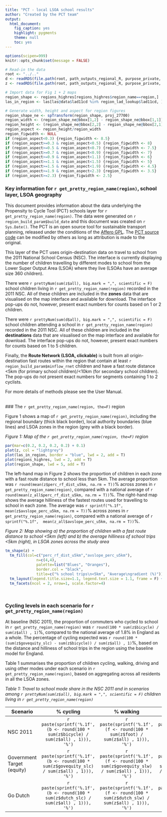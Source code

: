 ```yaml
---
title: "PCT - local LSOA school results"
author: "Created by the PCT team"
output: 
  html_document:
    fig_caption: yes
    highlight: pygments
    theme: null
    toc: yes
---
```


```r
options(scipen=999)
knitr::opts_chunk$set(message = FALSE)

# Read-in the data
root <- "../.."
d <- readRDS(file.path(root, path_outputs_regional_R, purpose_private, geography, region, "d.Rds"))
z <- readRDS(file.path(root, path_outputs_regional_R, purpose_private, geography, region, "z.Rds"))

# Import data for Fig 1 + 2 maps
region_shape <- regions_highres[regions_highres$region_name==region,]
las_in_region <- las[las@data$lad11cd %in% region_lad_lookup$lad11cd, ]

# Generate width, height and aspect for region figures
region_shape_ne <- spTransform(region_shape, proj_27700)
region_width <- (region_shape_ne@bbox[1,2] - region_shape_ne@bbox[1,1])/1000
region_height <- (region_shape_ne@bbox[2,2] - region_shape_ne@bbox[2,1])/1000
region_aspect <- region_height/region_width
region_figwidth <- NULL
if (region_aspect<0.3) {region_figwidth <- 8.5}
if (region_aspect>=0.3 & region_aspect<0.5) {region_figwidth <- 8}
if (region_aspect>=0.5 & region_aspect<0.7) {region_figwidth <- 7.5}
if (region_aspect>=0.7 & region_aspect<0.9) {region_figwidth <- 7}
if (region_aspect>=0.9 & region_aspect<1.1) {region_figwidth <- 6}
if (region_aspect>=1.1 & region_aspect<1.5) {region_figwidth <- 5}
if (region_aspect>=1.5 & region_aspect<1.9) {region_figwidth <- 4.5}
if (region_aspect>=1.9 & region_aspect<2.3) {region_figwidth <- 3.5}
if (region_aspect>=2.3) {region_figwidth <- 2.5}


```

### Key information for `r get_pretty_region_name(region)`, school layer, LSOA geography

This document provides information about the data underlying the Propensity to Cycle Tool (PCT) schools layer for `r get_pretty_region_name(region)`. The data were generated on `r region_build_param$build_date` and this document was created on `r Sys.Date()`. The PCT is an open source tool for sustainable transport planning, released under the conditions of the 
<a target="_blank" href="https://www.gnu.org/licenses/agpl-3.0">Affero GPL</a>. The <a target="_blank" href="https://github.com/npct">PCT source code</a> can be modified by others as long as attribution is made to the original.

This layer of the PCT uses origin-destination data on travel to school from the 2011 National School Census (NSC). The interface is currently displaying the number of children travelling by different modes to school from the Lower Super Output Area (LSOA) where they live (LSOAs have an average size 360 children). 

There were `r prettyNum(sum(z$all), big.mark = ",", scientific = F)` school children living in `r get_pretty_region_name(region)` recorded in the 2011 NSC. All of these children are included in the **zones** data that are visualised on the map interface and available for download. The interface pop-ups do not, however, present exact numbers for counts based on 1 or 2 children.

There were `r prettyNum(sum(d$all), big.mark = ",", scientific = F)` school children attending a school in `r get_pretty_region_name(region)` recorded in the 2011 NSC. All of these children are included in the **destinations** data that are visualised on the map interface and available for download.  The interface pop-ups do not, however, present exact numbers for counts based on 1 to 5 children.

Finally, the **Route Network (LSOA, clickable)** is built from all origin-destination fast routes within the region that contain at least `r region_build_param$minflow_rnet` children and have a fast route distance <5km (for primary school children)/<10km (for secondary school children). The pop-ups do not present exact numbers for segments containing 1 to 2 cyclists.

For more details of methods please see the User Manual.

<br>
### The `r get_pretty_region_name(region, the=F)` region

Figure 1 shows a map of `r get_pretty_region_name(region)`, including the regional boundary (thick black border), local authority boundaries (blue lines) and LSOA zones in the region (grey with a black border). 

*Figure 1: Map of the `r get_pretty_region_name(region, the=F)` region*
```r
par(mar=c(0.2, 0.2, 0.2, 0.2) + 0.1)
plot(z, col = "lightgrey")
plot(las_in_region, border = "blue", lwd = 2, add = T)
plot(regions_highres, lwd = 2, add = T)
plot(region_shape, lwd = 5, add = T)
```
The left-hand map in Figure 2 shows the proportion of children in each zone with a fast route distance to school less than 5km.  The average proportion was `r round(mean(z$perc_rf_dist_u5km, na.rm = T))`% across zones in `r get_pretty_region_name(region)`, compared with a national average of `r round(mean(z_all$perc_rf_dist_u5km, na.rm = T))`%. The right-hand map shows the average hilliness of the fastest routes used for travelling to school in each zone.  The average was `r sprintf("%.1f", mean(z$avslope_perc_u5km, na.rm = T))`% across zones in `r get_pretty_region_name(region)`, compared with a national average of `r sprintf("%.1f",  mean(z_all$avslope_perc_u5km, na.rm = T))`%.

*Figure 2: Map showing a) the proportion of children with a fast route distance to school <5km (left) and b) the average hilliness of school trips <5km (right), in LSOA zones across the study area*
```r
tm_shape(z) +
  tm_fill(col=c("perc_rf_dist_u5km","avslope_perc_u5km"),
              n=c(4,4),
              palette=list("Blues", "Oranges"),
              border.col = "black",
              title=c("% school trips\n<5km", "Average\ngradient (%)")) +
  tm_layout(legend.title.size=1.1, legend.text.size = 1.1, frame = F) +
  tm_facets(ncol = 2, nrow=1, scale.factor=4)

```

<br>

### Cycling levels in each scenario for `r get_pretty_region_name(region)`

At baseline (NSC 2011), the proportion of commuters who cycled to school in `r get_pretty_region_name(region)` was 
`r round(100 * sum(z$bicycle) / sum(z$all) , 1)`%, compared to the national average of 1.8% in England as a whole.  The percentage of cycling expected was
`r round(100 * (sum(z$govequity_slc) - sum(z$bicycle)) / sum(z$all) , 1)`%, based on the distance and hilliness of school trips in the region using the baseline model for England.

Table 1 summarises the proportion of children cycling, walking, driving and using other modes under each scenario in `r get_pretty_region_name(region)`, based on aggregating across all residents in all the LSOA zones.

*Table 1: Travel to school mode share in the NSC 2011 and in scenarios among `r prettyNum(sum(z$all), big.mark = ",", scientific = F)` children living in `r get_pretty_region_name(region)`* 

| Scenario | % cycling | % walking | % driven by car | % all other modes |
| ------------- |:-------------: |:-------------: |:--------------:| :----------------: |
| NSC 2011 | `r paste(sprintf('%.1f', (b <- round(100 * sum(z$bicycle) / sum(z$all) , 1))), '%')`|`r paste(sprintf('%.1f', (f <- round(100 * sum(z$foot) / sum(z$all) , 1))), '%')`|`r paste(sprintf('%.1f', (cd <- round(100 * sum(z$car) / sum(z$all) , 1))), '%')` | `r paste(sprintf('%.1f', (100 - b - f - cd)), '%')` |
| Government Target (equity) | `r paste(sprintf('%.1f', (b <- round(100 * sum(z$govequity_slc) / sum(z$all) , 1))), '%')` | `r paste(sprintf('%.1f', (f <- round(100 * sum(z$govequity_slw) / sum(z$all) , 1))), '%')`|`r paste(sprintf('%.1f', (cd <- round(100 * sum(z$govequity_sld) / sum(z$all) , 1))), '%')` | `r paste(sprintf('%.1f', (100 - b - f - cd)), '%')` |
| Go Dutch | `r paste(sprintf('%.1f', (b <- round(100 * sum(z$dutch_slc) / sum(z$all) , 1))), '%')` | `r paste(sprintf('%.1f', (f <- round(100 * sum(z$dutch_slw) / sum(z$all) , 1))), '%')`|`r paste(sprintf('%.1f', (cd <- round(100 * sum(z$dutch_sld) / sum(z$all) , 1))), '%')` | `r paste(sprintf('%.1f', (100 - b - f - cd)), '%')` |

<br>

